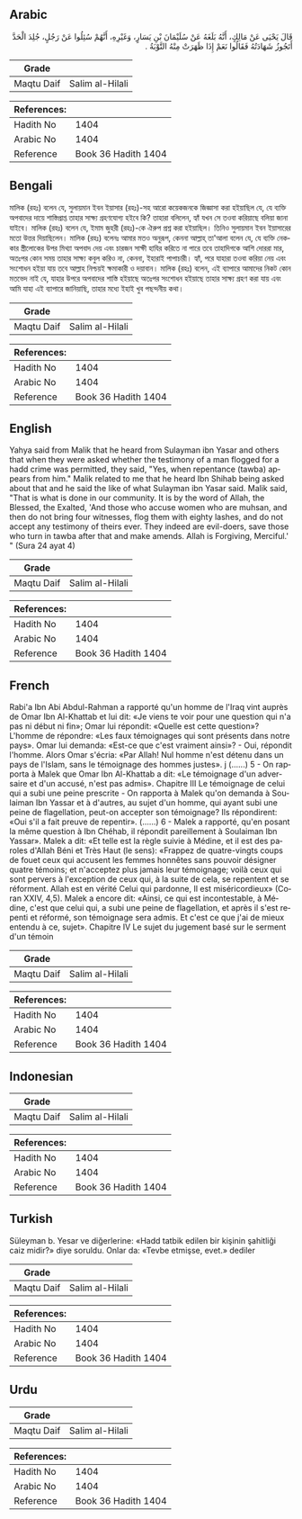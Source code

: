 ## Arabic


<div dir="rtl" lang="ar" style={{fontSize:'larger',backgroundColor:'#f8f9fa',padding:20}}>
قَالَ يَحْيَى عَنْ مَالِكٍ، أَنَّهُ بَلَغَهُ عَنْ سُلَيْمَانَ بْنِ يَسَارٍ، وَغَيْرِهِ، أَنَّهُمْ سُئِلُوا عَنْ رَجُلٍ، جُلِدَ الْحَدَّ أَتَجُوزُ شَهَادَتُهُ فَقَالُوا نَعَمْ إِذَا ظَهَرَتْ مِنْهُ التَّوْبَةُ ‏.‏
</div>
<div style={{backgroundColor:'#f8f9fa',padding:20, marginBottom: 10}}><table> <thead> <tr> <th>Grade</th> <th></th> </tr> </thead> <tbody> <tr><td>Maqtu Daif</td><td>Salim al-Hilali</td></tr></tbody></table><table> <thead> <tr> <th>References:</th> <th></th> </tr> </thead> <tbody><tr><td>Hadith No</td><td>1404</td></tr><tr><td>Arabic No</td><td>1404</td></tr><tr><td>Reference</td><td>Book 36 Hadith 1404</td></tr></tbody></table></div>

## Bengali


<div dir="ltr" lang="bn" style={{fontSize:'larger',backgroundColor:'#f8f9fa',padding:20}}>
মালিক (রহঃ) বলেন যে, সুলায়মান ইবন ইয়াসার (রহঃ)-সহ আরো কয়েকজনকে জিজ্ঞাসা করা হইয়াছিল যে, যে ব্যক্তি অপবাদের দায়ে শাস্তিপ্রাপ্ত তাহার সাক্ষ্য গ্রহণযোগ্য হইবে কি? তাহারা বলিলেন, হ্যাঁ যখন সে তওবা করিয়াছে বলিয়া জানা যাইবে। মালিক (রহঃ) বলেন যে, ইমাম জুহরী (রহঃ)-কে ঐরুপ প্রশ্ন করা হইয়াছিল। তিনিও সুলায়মান ইবন ইয়াসারের মতো উত্তর দিয়াছিলেন। মালিক (রহঃ) বলেনঃ আমার মতও অনুরূপ, কেননা আল্লাহ্ তা'আলা বলেন যে, যে ব্যক্তি নেককার স্ত্রীলোকের উপর মিথ্যা অপবাদ দেয় এবং চারজন সাক্ষী হাযির করিতে না পারে তবে তাহাদিগকে আশি দোররা মার, অতঃপর কোন সময় তাহার সাক্ষ্য কবুল করিও না, কেননা, ইহারাই পাপাচারী। হ্যাঁ, পরে যাহারা তওবা করিয়া নেয় এবং সংশোধন হইয়া যায় তবে আল্লাহ নিশ্চয়ই ক্ষমাকারী ও দয়াবান। মালিক (রহঃ) বলেন, এই ব্যাপারে আমাদের নিকট কোন মতভেদ নাই যে, যাহার উপরে অপবাদের শাস্তি হইয়াছে অতঃপর সংশোধন হইয়াছে তাহার সাক্ষ্য গ্রহণ করা যায় এবং আমি যাহা এই ব্যাপারে জানিয়াছি, তাহার মধ্যে ইহাই খুব পছন্দনীয় কথা।
</div>
<div style={{backgroundColor:'#f8f9fa',padding:20, marginBottom: 10}}><table> <thead> <tr> <th>Grade</th> <th></th> </tr> </thead> <tbody> <tr><td>Maqtu Daif</td><td>Salim al-Hilali</td></tr></tbody></table><table> <thead> <tr> <th>References:</th> <th></th> </tr> </thead> <tbody><tr><td>Hadith No</td><td>1404</td></tr><tr><td>Arabic No</td><td>1404</td></tr><tr><td>Reference</td><td>Book 36 Hadith 1404</td></tr></tbody></table></div>

## English


<div dir="ltr" lang="en" style={{fontSize:'larger',backgroundColor:'#f8f9fa',padding:20}}>
Yahya said from Malik that he heard from Sulayman ibn Yasar and others that when they were asked whether the testimony of a man flogged for a hadd crime was permitted, they said, "Yes, when repentance (tawba) appears from him." Malik related to me that he heard Ibn Shihab being asked about that and he said the like of what Sulayman ibn Yasar said. Malik said, "That is what is done in our community. It is by the word of Allah, the Blessed, the Exalted, 'And those who accuse women who are muhsan, and then do not bring four witnesses, flog them with eighty lashes, and do not accept any testimony of theirs ever. They indeed are evil-doers, save those who turn in tawba after that and make amends. Allah is Forgiving, Merciful.' " (Sura 24 ayat 4)
</div>
<div style={{backgroundColor:'#f8f9fa',padding:20, marginBottom: 10}}><table> <thead> <tr> <th>Grade</th> <th></th> </tr> </thead> <tbody> <tr><td>Maqtu Daif</td><td>Salim al-Hilali</td></tr></tbody></table><table> <thead> <tr> <th>References:</th> <th></th> </tr> </thead> <tbody><tr><td>Hadith No</td><td>1404</td></tr><tr><td>Arabic No</td><td>1404</td></tr><tr><td>Reference</td><td>Book 36 Hadith 1404</td></tr></tbody></table></div>

## French


<div dir="ltr" lang="fr" style={{fontSize:'larger',backgroundColor:'#f8f9fa',padding:20}}>
Rabi'a Ibn Abi Abdul-Rahman a rapporté qu'un homme de l'Iraq vint auprès de Omar Ibn Al-Khattab et lui dit: «Je viens te voir pour une question qui n'a pas ni début ni fin»; Omar lui répondit: «Quelle est cette question»? L'homme de répondre: «Les faux témoignages qui sont présents dans notre pays». Omar lui demanda: «Est-ce que c'est vraiment ainsi»? - Oui, répondit l'homme. Alors Omar s'écria: «Par Allah! Nul homme n'est détenu dans un pays de l'Islam, sans le témoignage des hommes justes». j (......) 5 - On rapporta à Malek que Omar Ibn Al-Khattab a dit: «Le témoignage d'un adversaire et d'un accusé, n'est pas admis». Chapitre III Le témoignage de celui qui a subi une peine prescrite - On rapporta à Malek qu'on demanda à Soulaiman Ibn Yassar et à d'autres, au sujet d'un homme, qui ayant subi une peine de flagellation, peut-on accepter son témoignage? Ils répondirent: «Oui s'il a fait preuve de repentir». (......) 6 - Malek a rapporté, qu'en posant la même question à Ibn Chéhab, il répondit pareillement à Soulaiman Ibn Yassar». Malek a dit: «Et telle est la règle suivie à Médine, et il est des paroles d'Allah Béni et Très Haut (le sens): «Frappez de quatre-vingts coups de fouet ceux qui accusent les femmes honnêtes sans pouvoir désigner quatre témoins; et n'acceptez plus jamais leur témoignage; voilà ceux qui sont pervers à l'exception de ceux qui, à la suite de cela, se repentent et se réforment. Allah est en vérité Celui qui pardonne, Il est miséricordieux» (Coran XXIV, 4,5). Malek a encore dit: «Ainsi, ce qui est incontestable, à Médine, c'est que celui qui, a subi une peine de flagellation, et après il s'est repenti et réformé, son témoignage sera admis. Et c'est ce que j'ai de mieux entendu à ce, sujet». Chapitre IV Le sujet du jugement basé sur le serment d'un témoin
</div>
<div style={{backgroundColor:'#f8f9fa',padding:20, marginBottom: 10}}><table> <thead> <tr> <th>Grade</th> <th></th> </tr> </thead> <tbody> <tr><td>Maqtu Daif</td><td>Salim al-Hilali</td></tr></tbody></table><table> <thead> <tr> <th>References:</th> <th></th> </tr> </thead> <tbody><tr><td>Hadith No</td><td>1404</td></tr><tr><td>Arabic No</td><td>1404</td></tr><tr><td>Reference</td><td>Book 36 Hadith 1404</td></tr></tbody></table></div>

## Indonesian


<div dir="ltr" lang="id" style={{fontSize:'larger',backgroundColor:'#f8f9fa',padding:20}}>

</div>
<div style={{backgroundColor:'#f8f9fa',padding:20, marginBottom: 10}}><table> <thead> <tr> <th>Grade</th> <th></th> </tr> </thead> <tbody> <tr><td>Maqtu Daif</td><td>Salim al-Hilali</td></tr></tbody></table><table> <thead> <tr> <th>References:</th> <th></th> </tr> </thead> <tbody><tr><td>Hadith No</td><td>1404</td></tr><tr><td>Arabic No</td><td>1404</td></tr><tr><td>Reference</td><td>Book 36 Hadith 1404</td></tr></tbody></table></div>

## Turkish


<div dir="ltr" lang="tr" style={{fontSize:'larger',backgroundColor:'#f8f9fa',padding:20}}>
Süleyman b. Yesar ve diğerlerine: «Hadd tatbik edilen bir kişinin şahitliği caiz midir?» diye soruldu. Onlar da: «Tevbe etmişse, evet.» dediler
</div>
<div style={{backgroundColor:'#f8f9fa',padding:20, marginBottom: 10}}><table> <thead> <tr> <th>Grade</th> <th></th> </tr> </thead> <tbody> <tr><td>Maqtu Daif</td><td>Salim al-Hilali</td></tr></tbody></table><table> <thead> <tr> <th>References:</th> <th></th> </tr> </thead> <tbody><tr><td>Hadith No</td><td>1404</td></tr><tr><td>Arabic No</td><td>1404</td></tr><tr><td>Reference</td><td>Book 36 Hadith 1404</td></tr></tbody></table></div>

## Urdu


<div dir="rtl" lang="ur" style={{fontSize:'larger',backgroundColor:'#f8f9fa',padding:20}}>

</div>
<div style={{backgroundColor:'#f8f9fa',padding:20, marginBottom: 10}}><table> <thead> <tr> <th>Grade</th> <th></th> </tr> </thead> <tbody> <tr><td>Maqtu Daif</td><td>Salim al-Hilali</td></tr></tbody></table><table> <thead> <tr> <th>References:</th> <th></th> </tr> </thead> <tbody><tr><td>Hadith No</td><td>1404</td></tr><tr><td>Arabic No</td><td>1404</td></tr><tr><td>Reference</td><td>Book 36 Hadith 1404</td></tr></tbody></table></div>